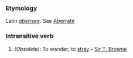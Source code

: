===Etymology===
Latin ''[[aberrare]]''. See [[Aberrate]]
===Intransitive verb===
#''(Obsolete):'' To wander; to [[stray]] - [[Sir T. Browne]]